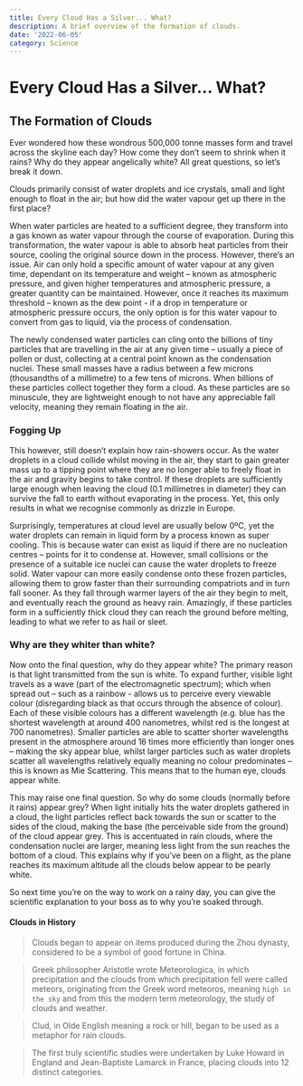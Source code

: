 ```yaml
---
title: Every Cloud Has a Silver... What?
description: A brief overview of the formation of clouds.
date: '2022-06-05'
category: Science
---
```

# Every Cloud Has a Silver... What?

## The Formation of Clouds

Ever wondered how these wondrous 500,000 tonne masses form and travel across the skyline each day? How come they
don’t seem to shrink when it rains? Why do they appear angelically white? All great questions, so let’s break it
down.

Clouds primarily consist of water droplets and ice crystals, small and light enough to float in the air; but how
did the water vapour get up there in the first place?

When water particles are heated to a sufficient degree, they transform into a gas known as water vapour through
the course of evaporation. During this transformation, the water vapour is able to absorb heat particles from
their source, cooling the original source down in the process. However, there’s an issue. Air can only hold a
specific amount of water vapour at any given time, dependant on its temperature and weight – known as
atmospheric pressure, and given higher temperatures and atmospheric pressure, a greater quantity can be
maintained. However, once it reaches its maximum threshold – known as the dew point - if a drop in temperature
or atmospheric pressure occurs, the only option is for this water vapour to convert from gas to liquid, via the
process of condensation.

The newly condensed water particles can cling onto the billions of tiny particles that are travelling in the air
at any given time – usually a piece of pollen or dust, collecting at a central point known as the condensation
nuclei. These small masses have a radius between a few microns (thousandths of a millimetre) to a few tens of
microns. When billions of these particles collect together they form a cloud. As these particles are so
minuscule, they are lightweight enough to not have any appreciable fall velocity, meaning they remain floating
in the air.

### Fogging Up

This however, still doesn’t explain how rain-showers occur. As the water droplets in a cloud collide whilst
moving in the air, they start to gain greater mass up to a tipping point where they are no longer able to freely
float in the air and gravity begins to take control. If these droplets are sufficiently large enough when
leaving the cloud (0.1 millimetres in diameter) they can survive the fall to earth without evaporating in the
process. Yet, this only results in what we recognise commonly as drizzle in Europe.

Surprisingly, temperatures at cloud level are usually below 0ºC, yet the water droplets can remain in liquid
form by a process known as super cooling. This is because water can exist as liquid if there are no nucleation
centres – points for it to condense at. However, small collisions or the presence of a suitable ice nuclei can
cause the water droplets to freeze solid. Water vapour can more easily condense onto these frozen particles,
allowing them to grow faster than their surrounding compatriots and in turn fall sooner. As they fall through
warmer layers of the air they begin to melt, and eventually reach the ground as heavy rain. Amazingly, if these
particles form in a sufficiently thick cloud they can reach the ground before melting, leading to what we refer
to as hail or sleet.

### Why are they whiter than white?

Now onto the final question, why do they appear white? The primary reason is that light transmitted from the sun
is white. To expand further, visible light travels as a wave (part of the electromagnetic spectrum); which when
spread out – such as a rainbow - allows us to perceive every viewable colour (disregarding black as that occurs
through the absence of colour). Each of these visible colours has a different wavelength (e.g. blue has the
shortest wavelength at around 400 nanometres, whilst red is the longest at 700 nanometres). Smaller particles
are able to scatter shorter wavelengths present in the atmosphere around 16 times more efficiently than longer
ones – making the sky appear blue, whilst larger particles such as water droplets scatter all wavelengths
relatively equally meaning no colour predominates – this is known as Mie Scattering. This means that to the
human eye, clouds appear white.

This may raise one final question. So why do some clouds (normally before it rains) appear grey? When light
initially hits the water droplets gathered in a cloud, the light particles reflect back towards the sun or
scatter to the sides of the cloud, making the base (the perceivable side from the ground) of the cloud appear
grey. This is accentuated in rain clouds, where the condensation nuclei are larger, meaning less light from the
sun reaches the bottom of a cloud. This explains why if you’ve been on a flight, as the plane reaches its
maximum altitude all the clouds below appear to be pearly white.

So next time you’re on the way to work on a rainy day, you can give the scientific explanation to your boss as
to why you’re soaked through.

#### Clouds in History

> Clouds began to appear on items produced during the Zhou dynasty, considered to be a symbol of good fortune in China.

> Greek philosopher Aristotle wrote Meteorologica, in which precipitation and the clouds from which precipitation fell
were called meteors, originating from the Greek word meteoros, meaning `high in the sky` and from this the modern term
meteorology, the study of clouds and weather.

> Clud, in Olde English meaning a rock or hill, began to be used as a metaphor for rain clouds.

> The first truly scientific studies were undertaken by Luke Howard in England and Jean-Baptiste Lamarck in France,
placing clouds into 12 distinct categories.
